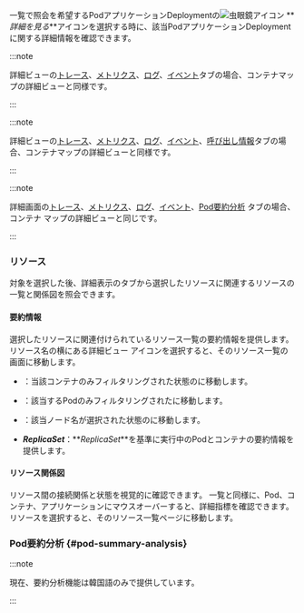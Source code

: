 一覧で照会を希望する<InDoc pages="resource-pod-list">Pod</InDoc><InDoc pages="resource-application-list">アプリケーション</InDoc><InDoc pages="deployment-list">Deployment</InDoc>の![虫眼鏡アイコン](/img/ic-search.svg) **_詳細を見る_**アイコンを選択する時に、該当<InDoc pages="resource-pod-list">Pod</InDoc><InDoc pages="resource-application-list">アプリケーション</InDoc><InDoc pages="deployment-list">Deployment</InDoc>に関する詳細情報を確認できます。

<InDoc pages="resource-pod-list">

<ImgLang img='k8s-pod-list-detail.png' desc='Pod一覧の詳細' />

</InDoc>

<InDoc pages="resource-application-list">

<ImgLang img='k8s-app-list-detail.png' desc='Podリスト詳細' />

</InDoc>

<InDoc pages="deployment-list">

<ImgLang img='k8s-deployment-list-detail.png' desc='Deployment リスト詳細' />

</InDoc>

<Xclude pages="resource-application-list,resource-pod-list">

:::note 

詳細ビューの[トレース](container-map-trace)、[メトリクス](container-map-metrics)、[ログ](container-map-log)、[イベント](container-map-event)タブの場合、コンテナマップの詳細ビューと同様です。

:::

</Xclude>

<InDoc pages="resource-application-list">

:::note 

詳細ビューの[トレース](container-map-trace)、[メトリクス](container-map-metrics)、[ログ](container-map-log)、[イベント](container-map-event)、[呼び出し情報](container-map-call-information)タブの場合、コンテナマップの詳細ビューと同様です。

:::

</InDoc>

<InDoc pages="resource-pod-list">

:::note 

詳細画面の[トレース](container-map-trace)、[メトリクス](container-map-metrics)、[ログ](container-map-log)、[イベント](container-map-event)、[Pod要約分析](container-map-target-info#pod-summary-analysis) タブの場合、コンテナ マップの詳細ビューと同じです。

:::

</InDoc>

### リソース

対象を選択した後、詳細表示の<Cmdname sid="resource" className="uitext" />タブから選択したリソースに関連するリソースの一覧と関係図を照会できます。 

#### 要約情報

選択したリソースに関連付けられているリソース一覧の要約情報を提供します。 リソース名の横にある詳細ビュー アイコンを選択すると、そのリソース一覧の画面に移動します。 

- <Cmdname sid="container" className="uitext" />：当該コンテナのみフィルタリングされた状態の<Cmdname sid="container_list" className="uitext" />に移動します。

- <Cmdname sid="podName" className="uitext" />：該当するPodのみフィルタリングされた<Cmdname sid="podList" className="uitext" />に移動します。

- <Cmdname sid="node" className="uitext" />：該当ノード名が選択された状態の<Cmdname sid="node_detail" className="uitext" />に移動します。

- **_ReplicaSet_**：**_ReplicaSet_**を基準に実行中のPodとコンテナの要約情報を提供します。

#### リソース関係図

リソース間の接続関係と状態を視覚的に確認できます。 一覧と同様に、Pod、コンテナ、アプリケーションにマウスオーバーすると、詳細指標を確認できます。 リソースを選択すると、そのリソース一覧ページに移動します。

<InDoc pages="resource-pod-list">

### Pod要約分析 {#pod-summary-analysis}


<PodSummary />

:::note 

現在、要約分析機能は韓国語のみで提供しています。 

:::

</InDoc>
